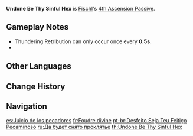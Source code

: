 {{Talent Infobox
|image         = Talent Lightning Smite.png
|character     = Fischl
|type          = 4th Ascension Passive
|info          = If your active character triggers an {{Color|Electro|Electro-related Elemental Reaction}} when [[Oz]] is on the field, the opponent shall be stricken with Thundering Retribution, dealing {{Color|Electro|Electro DMG}} equal to 80% of Fischl's ATK.
|scale_att1    = ATK
|utility1      = Elemental Reaction Dependent
}}
'''Undone Be Thy Sinful Hex''' is [[Fischl]]'s [[4th Ascension Passive]].

==Gameplay Notes==
* Thundering Retribution can only occur once every '''0.5s'''.
* {{TalentNote|icd|Thundering Retribution|0}}

==Other Languages==
{{Other Languages
|en      = Undone Be Thy Sinful Hex
|zhs     = 断罪雷影
|zhs_rm  = Duànzuì Léiyǐng
|zht     = 斷罪雷影
|zht_rm  = Duànzuì Léiyǐng
|zh_tl   = Thunder-Shadow of Judgement
|ja      = 断罪の雷影
|ja_rm   = Danzai no Raiei
|ja_tl   = Thunder-Shadow of Judgement
|ko      = 단죄의 뇌영
|ko_rm   = Danjoe-ui Noeyeong
|ko_tl   = Thunder-Shadow of Punishment
|es      = Juicio de los pecadores
|es_tl   = Judgment of the Sinners
|fr      = Foudre divine
|fr_tl   = Divine Lightning
|ru      = Да будет снято проклятье
|ru_tl   = 
|th      = Undone Be Thy Sinful Hex
|vi      = Ánh Sét Định Tội
|vi_tl   = Lightning of Judgement
|de      = Schatten der Verurteilung
|de_tl   = Shadows of Condemnation
|id      = Undone Be Thy Sinful Hex
|pt      = Desfeito Seja Teu Feitiço Pecaminoso
|pt_tl   = 
}}

==Change History==
{{Change History|1.0}}

==Navigation==
{{Talent Navbox|Fischl}}

[[es:Juicio de los pecadores]]
[[fr:Foudre divine]]
[[pt-br:Desfeito Seja Teu Feitiço Pecaminoso]]
[[ru:Да будет снято проклятье]]
[[th:Undone Be Thy Sinful Hex]]